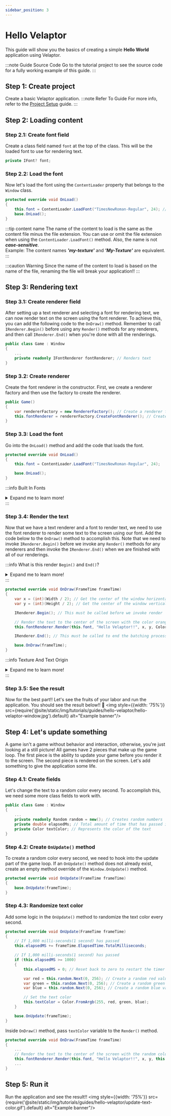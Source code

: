 ```yaml
---
sidebar_position: 3
---
```



# Hello Velaptor

This guide will show you the basics of creating a simple **Hello World** application using Velaptor.

:::note Guide Source Code
Go to the <TutorialLink projectName="HelloVelaptor" version="v1.0.0-preview.23"/> tutorial project to see the source code for a fully working example of this guide.
:::


## <span class="color-step">Step 1: Create project</span>

Create a basic Velaptor application.
:::note Refer To Guide
For more info, refer to the [Project Setup](./project-setup) guide.
:::


## <span class="color-step">Step 2: Loading content</span>

### <span class="color-sub-step">Step 2.1: Create font field</span>

Create a class field named `font` at the top of the class. This will be the loaded font to use for rendering text.

```csharp
private IFont? font;
```

### <span class="color-sub-step">Step 2.2: Load the font</span>

Now let's load the font using the `ContentLoader` property that belongs to the `Window` class.

```csharp
protected override void OnLoad()
{
    this.font = ContentLoader.LoadFont("TimesNewRoman-Regular", 24); // Loads the font into the class field
    base.OnLoad();
}
```
:::tip content name
The name of the content to load is the same as the content file minus the file extension. You can use or
omit the file extension when using the `ContentLoader.LoadFont()` method. Also, the name is not _**case-sensitive**_.  
Example: The content names _**'my-texture'**_ and _**'My-Texture'**_ are equivalent.
:::

:::caution Warning
Since the name of the content to load is based on the name of the file, renaming the file will break your application!!
:::


## <span class="color-step">Step 3: Rendering text</span>

### <span class="color-sub-step">Step 3.1: Create renderer field</span>

After setting up a text renderer and selecting a font for rendering text, we can now render text on the screen using the
font renderer. To achieve this, you can add the following code to the `OnDraw()` method. Remember to call `IRenderer.Begin()`
before using any `Render()` methods for any renderers, and then call `IRenderer.End()` when you're done with all the renderings.

```csharp
public class Game : Window
{
    ...
    private readonly IFontRenderer fontRenderer; // Renders text
}
```

### <span class="color-sub-step">Step 3.2: Create renderer</span>

Create the font renderer in the constructor. First, we create a renderer factory and then use the factory to create the renderer.

```csharp
public Game()
{
    var rendererFactory = new RendererFactory(); // Create a renderer factory
    this.fontRenderer = rendererFactory.CreateFontRenderer(); // Create a font renderer
}
```

### <span class="color-sub-step">Step 3.3: Load the font</span>

Go into the `OnLoad()` method and add the code that loads the font.

```csharp
protected override void OnLoad()
{
    this.font = ContentLoader.LoadFont("TimesNewRoman-Regular", 24);

    base.OnLoad();
}
```
:::info Built In Fonts
<details><summary>Expand me to learn more!</summary>

Currently, four fonts come _**built-into**_ Velaptor and are _**Times New Roman**_.
The 4 different font types are:
- TimesNewRoman-Regular
- TimesNewRoman-Bold
- TimesNewRoman-Italic
- TimesNewRoman-BoldItalic

Refer to the [Fonts](./coming-soon/fonts.mdx) guide for more details.
</details>
:::

### <span class="color-sub-step">Step 3.4: Render the text</span>

Now that we have a text renderer and a font to render text, we need to use the font renderer to render
some text to the screen using our font. Add the code below to the `OnDraw()` method to accomplish
this. Note that we need to invoke `IRenderer.Begin()` before we invoke any `Render()` methods for
any renderers and then invoke the `IRenderer.End()` when we are finished with all of our renderings.

:::info What is this render `Begin()` and `End()`?
<details><summary>Expand me to learn more!</summary>

These have to do with batching. When we call `Begin()`, we are telling Velaptor that we are ready to start _**'batching'**_
all of our textures together. When we call any `Render()` method for any renderer type, we are adding textures to the
_**'batch'**_. Once we invoke the `End()` method, it tells Velaptor that we are done batching all of our textures and it renders them. 

Just remember the steps:
1. Invoke `IRenderer.Begin()` method
2. Invoke all `Render()` methods for the current frame
3. Invoke the `IRenderer.End()` method

That's it!!
</details>
:::

```csharp
protected override void OnDraw(FrameTime frameTime)
{
    var x = (int)(Width / 2); // Get the center of the window horizontally
    var y = (int)(Height / 2); // Get the center of the window vertically

    IRenderer.Begin(); // This must be called before we invoke render

    // Render the text to the center of the screen with the color orange
    this.fontRenderer.Render(this.font, "Hello Velaptor!!", x, y, Color.Orange);

    IRenderer.End(); // This must be called to end the batching process and render to the screen

    base.OnDraw(frameTime);
}
```

:::info Texture And Text Origin
<details><summary>Expand me to learn more!</summary>

Some game engines and frameworks use the top left corner of an object when rendering at a particular position.
Velaptor does not work like that. When rendering text, the position of the text is relative to the center of
the entire text or texture content.

What this means is if you render the text at position _**(0,0)**_, you would only be able to see the bottom right quadrant of the text because
the other 3 quadrants would be rendered off-screen!!  Make sure to take this into account when it comes to text and object render positioning.
<img style={{width: '75%'}} src={require('@site/static/img/tutorials/guides/hello-velaptor/text-origin.png').default} alt="Example banner"/>
</details>
:::

### <span class="color-sub-step">Step 3.5: See the result</span>

Now for the best part!! Let's see the fruits of your labor and run the application.
You should see the result below!! 🥳
<img style={{width: '75%'}} src={require('@site/static/img/tutorials/guides/hello-velaptor/hello-velaptor-window.jpg').default} alt="Example banner"/>


## <span class="color-step">Step 4: Let's update something</span>

A game isn't a game without behavior and interaction, otherwise, you're just looking at a still picture!
All games have 2 pieces that make up the game loop. The first piece is the ability to update your game before you render it to the screen.
The second piece is rendered on the screen. Let's add something to give the application some life.

### <span class="color-sub-step">Step 4.1: Create fields</span>

Let's change the text to a random color every second. To accomplish this, we need some more class fields to work with.

```csharp
public class Game : Window
{
	...
    private readonly Random random = new(); // Creates random numbers
    private double elapsedMs; // Total amount of time that has passed in milliseconds
	private Color textColor; // Represents the color of the text
}
```

### <span class="color-sub-step">Step 4.2: Create `OnUpdate()` method</span>

To create a random color every second, we need to hook into the update part of the game loop. If an
`OnUpdate()` method does not already exist, create an empty method override of the `Window.OnUpdate()` method.

```csharp
protected override void OnUpdate(FrameTime frameTime)
{
    base.OnUpdate(frameTime);
}
```

### <span class="color-sub-step">Step 4.3: Randomize text color</span>

Add some logic in the `OnUpdate()` method to randomize the text color every second.

```csharp
protected override void OnUpdate(FrameTime frameTime)
{
    // If 1,000 milli-seconds(1 second) has passed
    this.elapsedMS += frameTime.ElapsedTime.TotalMilliseconds;

    // If 1,000 milli-seconds(1 second) has passed
    if (this.elapsedMS >= 1000)
    {
        this.elapsedMS = 0; // Reset back to zero to restart the timer

        var red = this.random.Next(0, 256); // Create a random red value
        var green = this.random.Next(0, 256); // Create a random green value
        var blue = this.random.Next(0, 256); // Create a random blue value

        // Set the text color
        this.textColor = Color.FromArgb(255, red, green, blue);
    }

    base.OnUpdate(frameTime);
}
```

Inside `OnDraw()` method, pass `textColor` variable to the `Render()` method.

```csharp
protected override void OnDraw(FrameTime frameTime)
{
	...
    // Render the text to the center of the screen with the random color
    this.fontRenderer.Render(this.font, "Hello Velaptor!!", x, y, this.textColor);
	...
}
```

## <span class="color-step">Step 5: Run it</span>
Run the application and see the result!!
<img style={{width: '75%'}} src={require('@site/static/img/tutorials/guides/hello-velaptor/update-text-color.gif').default} alt="Example banner"/>
